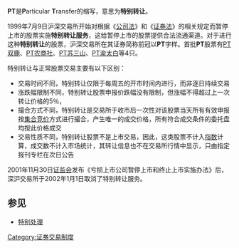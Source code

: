 '''PT'''是'''P'''articular '''T'''ransfer的缩写，意思为'''特别转让'''。

1999年7月9日沪深交易所开始对根据《[[公司法|公司法]]》和《[[证券法|证券法]]》的相关规定而暂停上市的股票实施'''特别转让服务'''，这给暂停上市的股票提供合法流通渠道。对于进行这种'''特别转让'''的股票，沪深交易所在其证券简称前冠以'''PT'''字样。首批'''PT'''股票有[[PT双鹿|PT双鹿]]、[[PT农商社|PT农商社]]、[[PT苏三山|PT苏三山]]、[[PT渝太白|PT渝太白]]等4只。

特别转让与正常股票交易主要有以下区别：
*交易时间不同，特别转让仅限于每周五的开市时间内进行，而非逐日持续交易
*涨跌幅限制不同，特别转让股票申报价跌幅没有限制，但涨幅不得超过上一次转让价格的5％，
*撮合方式不同，特别转让是交易所于收市后一次性对该股票当天所有有效申报按[[集合竞价|集合竞价]]方式进行撮合，产生唯一的成交价格，所有符合成交条件的委托盘均按此价格成交
*交易性质不同，特别转让股票不是上市交易，因此，这类股票不计入[[指数|指数]]计算，成交数不计入市场统计，其转让信息也不在交易所行情中显示，只由指定报刊专栏在次日公告

2001年11月30日[[中國證券監督管理委員會|证监会]]发布《亏损上市公司暂停上市和终止上市实施办法》后，深沪交易所于2002年1月1日取消了特别转让服务。

==参见==
* [[特别处理|特别处理]]
[[Category:证券交易制度|Category:证券交易制度]]